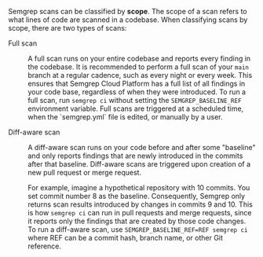 Semgrep scans can be classified by **scope**. The scope of a scan refers to what lines of code are scanned in a codebase. When classifying scans by scope, there are two types of scans:

<dl>
    <dt>Full scan</dt>
    <dd><p>A full scan runs on your entire codebase and reports every finding in the codebase. It is recommended to perform a full scan of your <code>main</code> branch at a regular cadence, such as every night or every week. This ensures that Semgrep Cloud Platform has a full list of all findings in your code base, regardless of when they were introduced. To run a full scan, run <code>semgrep ci</code> without setting the <code>SEMGREP_BASELINE_REF</code> environment variable. Full scans are triggered at a scheduled time, when the `semgrep.yml` file is edited, or manually by a user.</p></dd>
    <dt>Diff-aware scan</dt>
    <dd><p>A diff-aware scan runs on your code before and after some "baseline" and only reports findings that are newly introduced in the commits after that baseline. Diff-aware scans are triggered upon creation of a new pull request or merge request.</p>
    <p>For example, imagine a hypothetical repository with 10 commits. You set commit number 8 as the baseline. Consequently, Semgrep only returns scan results introduced by changes in commits 9 and 10. This is how <code>semgrep ci</code> can run in pull requests and merge requests, since it reports only the findings that are created by those code changes. To run a diff-aware scan, use <code>SEMGREP_BASELINE_REF=<span class="placeholder">REF</span> semgrep ci</code> where <span class="placeholder">REF</span> can be a commit hash, branch name, or other Git reference.</p></dd>
</dl>

<!--
![Flow chart of Semgrep code scanning behavior based on environment variable](/img/diagram-semgrep_baseline_ref.png "Flow chart of Semgrep code scanning behavior based on environment variable")

:::caution
* Do **not** perform diff-aware scans on your `main` branch. Semgrep Cloud Platform keeps track of which findings have been fixed on a given branch. If you configure diff-aware scans on your main branch, and compare the last commit to the penultimate commit, Semgrep wrongly considers all findings from before the penultimate commit to be fixed.
* Do **not** perform full scans on non-mainline or non-trunk branches. Performing full scans on every branch slows down your CI jobs, displays findings that developers did not introduce, and results in many duplicated findings in Semgrep Cloud Platform, resulting in a poorer experience.
:::
 -->

<!-- ### Examples of `SEMGREP_BASELINE_REF`

To only report findings newly added since branching off from your `main` branch, set the following:
<pre class="language-bash"><code>SEMGREP_BASELINE_REF=main</code></pre>

To only report findings newly added after a specific commit, set the following:
<pre class="language-bash"><code>SEMGREP_BASELINE_REF=<span className="placeholder">INSERT_GIT_COMMIT_HASH</span></code></pre> -->
